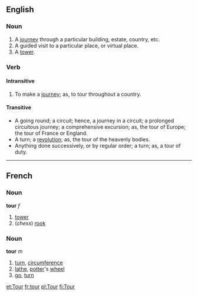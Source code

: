 ==English==
===Noun===

# A [[journey]] through a particular building, estate, country, etc.
# A guided visit to a particular place, or virtual place.
# A [[tower]].

===Verb===
====Intransitive====

# To make a [[journey]]; as, to tour throughout a country.

====Transitive====

* A going round; a circuit; hence, a journey in a circuit; a prolonged circuitous journey; a comprehensive excursion; as, the tour of Europe; the tour of France or England.
* A turn; a [[revolution]]; as, the tour of the heavenly bodies.
* Anything done successively, or by regular order; a turn; as, a tour of duty.

----

==French==
===Noun===
'''tour''' ''f''

# [[tower]]
# (''chess'') [[rook]]

===Noun===
'''tour''' ''m''

# [[turn]], [[circumference]]
# [[lathe]], [[potter]]'s [[wheel]]
# [[go]], [[turn]]

[[et:Tour]]
[[fr:tour]]
[[pl:Tour]]
[[fi:Tour]]